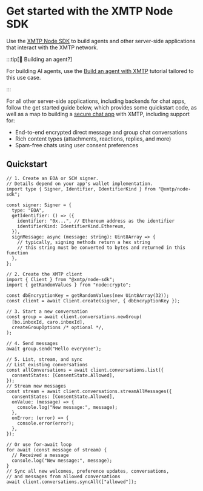 # Get started with the XMTP Node SDK

Use the [XMTP Node SDK](https://github.com/xmtp/xmtp-js/tree/main/sdks/node-sdk) to build agents and other server-side applications that interact with the XMTP network.

:::tip[🤖 Building an agent?]

For building AI agents, use the [Build an agent with XMTP](/agents/get-started/build-an-agent) tutorial tailored to this use case.

:::

For all other server-side applications, including backends for chat apps, follow the get started guide below, which provides some quickstart code, as well as a map to building a [secure chat app](/protocol/security) with XMTP, including support for:

- End-to-end encrypted direct message and group chat conversations
- Rich content types (attachments, reactions, replies, and more)
- Spam-free chats using user consent preferences

## Quickstart

```tsx [Node]
// 1. Create an EOA or SCW signer.
// Details depend on your app's wallet implementation.
import type { Signer, Identifier, IdentifierKind } from "@xmtp/node-sdk";

const signer: Signer = {
  type: "EOA",
  getIdentifier: () => ({
    identifier: "0x...", // Ethereum address as the identifier
    identifierKind: IdentifierKind.Ethereum,
  }),
  signMessage: async (message: string): Uint8Array => {
    // typically, signing methods return a hex string
    // this string must be converted to bytes and returned in this function
  },
};

// 2. Create the XMTP client
import { Client } from "@xmtp/node-sdk";
import { getRandomValues } from "node:crypto";

const dbEncryptionKey = getRandomValues(new Uint8Array(32));
const client = await Client.create(signer, { dbEncryptionKey });

// 3. Start a new conversation
const group = await client.conversations.newGroup(
  [bo.inboxId, caro.inboxId],
  createGroupOptions /* optional */,
);

// 4. Send messages
await group.send("Hello everyone");

// 5. List, stream, and sync
// List existing conversations
const allConversations = await client.conversations.list({
  consentStates: [ConsentState.Allowed],
});
// Stream new messages
const stream = await client.conversations.streamAllMessages({
  consentStates: [ConsentState.Allowed],
  onValue: (message) => {
    console.log("New message:", message);
  },
  onError: (error) => {
    console.error(error);
  },
});

// Or use for-await loop
for await (const message of stream) {
  // Received a message
  console.log("New message:", message);
}
// Sync all new welcomes, preference updates, conversations,
// and messages from allowed conversations
await client.conversations.syncAll(["allowed"]);
```
